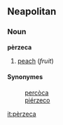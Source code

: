 ==Neapolitan==
===Noun===
'''pèrzeca'''
#[[peach]] (''fruit'')

====Synonymes====
:[[percòca]]
:[[piérzeco]]

[[it:pèrzeca]]